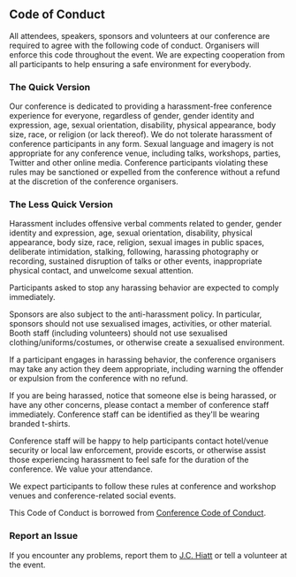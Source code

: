 
<Card>

## Code of Conduct

All attendees, speakers, sponsors and volunteers at our conference are required to agree with the following code of conduct. Organisers will enforce this code throughout the event. We are expecting cooperation from all participants to help ensuring a safe environment for everybody.

### The Quick Version

Our conference is dedicated to providing a harassment-free conference experience for everyone, regardless of gender, gender identity and expression, age, sexual orientation, disability, physical appearance, body size, race, or religion (or lack thereof). We do not tolerate harassment of conference participants in any form. Sexual language and imagery is not appropriate for any conference venue, including talks, workshops, parties, Twitter and other online media. Conference participants violating these rules may be sanctioned or expelled from the conference without a refund at the discretion of the conference organisers.

### The Less Quick Version

Harassment includes offensive verbal comments related to gender, gender identity and expression, age, sexual orientation, disability, physical appearance, body size, race, religion, sexual images in public spaces, deliberate intimidation, stalking, following, harassing photography or recording, sustained disruption of talks or other events, inappropriate physical contact, and unwelcome sexual attention.

Participants asked to stop any harassing behavior are expected to comply immediately.

Sponsors are also subject to the anti-harassment policy. In particular, sponsors should not use sexualised images, activities, or other material. Booth staff (including volunteers) should not use sexualised clothing/uniforms/costumes, or otherwise create a sexualised environment.

If a participant engages in harassing behavior, the conference organisers may take any action they deem appropriate, including warning the offender or expulsion from the conference with no refund.

If you are being harassed, notice that someone else is being harassed, or have any other concerns, please contact a member of conference staff immediately. Conference staff can be identified as they'll be wearing branded t-shirts.

Conference staff will be happy to help participants contact hotel/venue security or local law enforcement, provide escorts, or otherwise assist those experiencing harassment to feel safe for the duration of the conference. We value your attendance.

We expect participants to follow these rules at conference and workshop venues and conference-related social events.

This Code of Conduct is borrowed from [Conference Code of Conduct](http://confcodeofconduct.com/).

### Report an Issue

If you encounter any problems, report them to [J.C. Hiatt](mailto:jc@jchiatt.com) or tell a volunteer at the event.

</Card>
